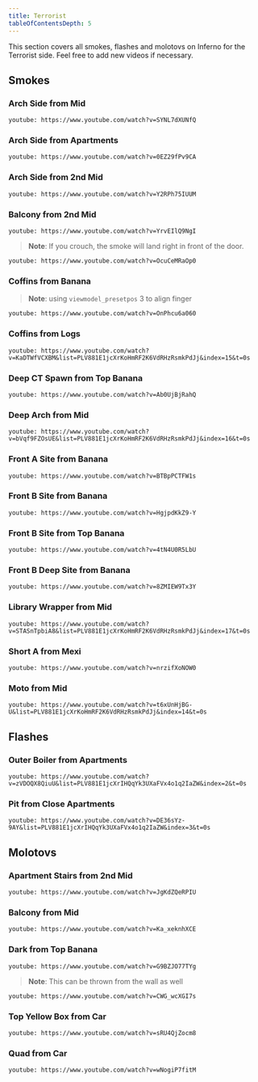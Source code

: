 ```yaml
---
title: Terrorist
tableOfContentsDepth: 5
---
```


This section covers all smokes, flashes and molotovs on Inferno for the Terrorist side.
Feel free to add new videos if necessary.

## Smokes

### Arch Side from Mid

`youtube: https://www.youtube.com/watch?v=SYNL7dXUNfQ`

### Arch Side from Apartments

`youtube: https://www.youtube.com/watch?v=0EZ29fPv9CA`

### Arch Side from 2nd Mid

`youtube: https://www.youtube.com/watch?v=Y2RPh75IUUM`

### Balcony from 2nd Mid

`youtube: https://www.youtube.com/watch?v=YrvEIlQ9NgI`

> **Note**: If you crouch, the smoke will land right in front of the door.

`youtube: https://www.youtube.com/watch?v=OcuCeMRaOp0`

### Coffins from Banana

> **Note**: using `viewmodel_presetpos` 3 to align finger

`youtube: https://www.youtube.com/watch?v=OnPhcu6a060`

### Coffins from Logs

`youtube: https://www.youtube.com/watch?v=KaDTWfVCXBM&list=PLV881E1jcXrKoHmRF2K6VdRHzRsmkPdJj&index=15&t=0s`

### Deep CT Spawn from Top Banana

`youtube: https://www.youtube.com/watch?v=Ab0UjBjRahQ`

### Deep Arch from Mid

`youtube: https://www.youtube.com/watch?v=bVqf9FZOsUE&list=PLV881E1jcXrKoHmRF2K6VdRHzRsmkPdJj&index=16&t=0s`

### Front A Site from Banana

`youtube: https://www.youtube.com/watch?v=BTBpPCTFW1s`

### Front B Site from Banana

`youtube: https://www.youtube.com/watch?v=HgjpdKkZ9-Y`

### Front B Site from Top Banana

`youtube: https://www.youtube.com/watch?v=4tN4U0R5LbU`

### Front B Deep Site from Banana

`youtube: https://www.youtube.com/watch?v=8ZMIEW9Tx3Y`

### Library Wrapper from Mid

`youtube: https://www.youtube.com/watch?v=STASnTpbiA8&list=PLV881E1jcXrKoHmRF2K6VdRHzRsmkPdJj&index=17&t=0s`

### Short A from Mexi

`youtube: https://www.youtube.com/watch?v=nrzifXoNOW0`

### Moto from Mid

`youtube: https://www.youtube.com/watch?v=t6xUnHjBG-U&list=PLV881E1jcXrKoHmRF2K6VdRHzRsmkPdJj&index=14&t=0s`

## Flashes

### Outer Boiler from Apartments

`youtube: https://www.youtube.com/watch?v=zVDOQX8QiuU&list=PLV881E1jcXrIHQqYk3UXaFVx4o1q2IaZW&index=2&t=0s`

### Pit from Close Apartments

`youtube: https://www.youtube.com/watch?v=DE36sYz-9AY&list=PLV881E1jcXrIHQqYk3UXaFVx4o1q2IaZW&index=3&t=0s`

## Molotovs

### Apartment Stairs from 2nd Mid

`youtube: https://www.youtube.com/watch?v=JgKdZQeRPIU`

### Balcony from Mid

`youtube: https://www.youtube.com/watch?v=Ka_xeknhXCE`

### Dark from Top Banana

`youtube: https://www.youtube.com/watch?v=G9BZJO77TYg`

> **Note**: This can be thrown from the wall as well

`youtube: https://www.youtube.com/watch?v=CWG_wcXGI7s`

### Top Yellow Box from Car

`youtube: https://www.youtube.com/watch?v=sRU4QjZocm8`

### Quad from Car

`youtube: https://www.youtube.com/watch?v=wNogiP7fitM`
